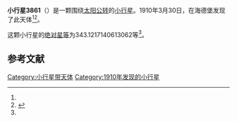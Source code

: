{{Infobox planet
| bgcolour = #FFFFC0
| name = 3861 Lorenz
| symbol = 
| image = 
| caption = 
| discovery = yes
| discovery_ref = 
| discoverer = {{link-en|约瑟夫·亨弗里奇|Joseph Helffrich}}
| discovery_site = [[海德堡|海德堡]] 
| discovered = 1910年3月30日
| designations = yes
| mp_name = 
| named_after = 
| alt_names = A910 FA/ 1951 GM / 1963 DK / 1971 CD / 1981 SP4 / 1986 WL
| mp_category = [[主带小行星|主带小行星]]
| orbit_ref = <ref name="a">[http://ssd.jpl.nasa.gov/sbdb.cgi?sstr=3861 3861 Lorenz] {{Wayback|url=http://ssd.jpl.nasa.gov/sbdb.cgi?sstr=3861 |date=20200917190157 }}，小行星數據庫瀏覽器（JPL Small-Body Database Browser）－[[美国国家航空航天局|美国国家航空航天局]]喷气推进实验室</ref>
| epoch = 2456400.5 (2013年4月18日更新)
| aphelion = {{convert|3.040278852978706|AU|km|3|abbr=on|lk=out}}
| perihelion = {{convert|2.066741800852648|AU|km|3|abbr=on}}
| semimajor = {{convert|2.553510326915676|AU|km|3|abbr=on}}
| eccentricity = 0.190627201
| period = 1490.406908 [[日|日]]<br />4.08[[儒略年|儒略年]]
| avg_speed = 
| inclination = 5.669529351890165
| asc_node = 198.1303065769812
| mean_anomaly = 
| arg_peri = 343.1217140613062
| satellites = 
| physical_characteristics = yes
| dimensions = 
| mass = 
| density = 
| surface_grav = 
| escape_velocity = 
| sidereal_day = 
| axial_tilt = 
| pole_ecliptic_lat = 
| pole_ecliptic_lon = 
| albedo = 
| temperatures= 
| temp_name1 = 
| mean_temp_1 = 
| max_temp_1 = 
| temp_name2 = 
| max_temp_2 = 
| spectral_type = 
| abs_magnitude = 343.1217140613062
}}

'''小行星3861'''（{{lang-en|3861 Lorenz}}）是一颗围绕[[太阳|太阳]][[公转|公转]]的[[小行星|小行星]]。1910年3月30日，{{link-en|约瑟夫·亨弗里奇|Joseph Helffrich}}在海德堡发现了此天体<ref name="a" /><ref>{{cite news|title=小行星列表|url=http://cfa-www.harvard.edu/iau/lists/NumberedMPs.txt|accessdate=2013-07-08|newspaper=哈佛大学|archive-date=2008-05-17|archive-url=https://web.archive.org/web/20080517010638/http://cfa-www.harvard.edu/iau/lists/NumberedMPs.txt|dead-url=no}}</ref>。

这颗小行星的[[绝对星等|绝对星等]]为343.1217140613062等<ref name="a" />。

==参考文献==
{{reflist}}
{{Minor Planet Number|[[小行星3860|小行星3860]]|[[小行星3862|小行星3862]]}}

{{小天体}}

[[Category:小行星带天体|Category:小行星带天体]]
[[Category:1910年发现的小行星|Category:1910年发现的小行星]]

{{asteroid-stub}}